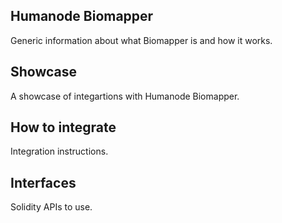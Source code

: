 
<Banner src={banner} />

## Humanode Biomapper

Generic information about what Biomapper is and how it works.

<Cards>
  <Cards.Card title="About" href="about" />
  <Cards.Card title="Contract Addresses" href="contract-addresses" />
  <Cards.Card title="User Flow" href="user-flow" />
  <Cards.Card title="Generations" href="generations" />
</Cards>

## Showcase

A showcase of integartions with Humanode Biomapper.

<Cards>
  <Cards.Card title="Showcase" href="showcase" />
</Cards>

## How to integrate

Integration instructions.

<Cards>
  <Cards.Card title="Biomapper SDK" href="integration/biomapper-sdk" />
  <Cards.Card
    title="Official Biomapper HTTP API"
    href="integration/official-biomapper-http-api"
  />
  <Cards.Card title="Indexers" href="integration/indexers" />
  <Cards.Card title="Bridges" href="integration/bridges" />
</Cards>

## Interfaces

Solidity APIs to use.

<Cards>
  <Cards.Card
    title="Interfaces at Biomapper SDK Docs ↗"
    href="https://link.humanode.io/docs/biomapper-sdk"
  />
</Cards>
